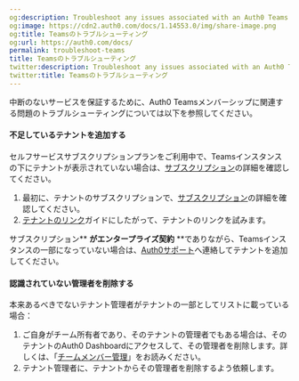 ```yaml
---
og:description: Troubleshoot any issues associated with an Auth0 Teams membership.
og:image: https://cdn2.auth0.com/docs/1.14553.0/img/share-image.png
og:title: Teamsのトラブルシューティング
og:url: https://auth0.com/docs/
permalink: troubleshoot-teams
title: Teamsのトラブルシューティング
twitter:description: Troubleshoot any issues associated with an Auth0 Teams membership.
twitter:title: Teamsのトラブルシューティング
---
```


中断のないサービスを保証するために、Auth0 Teamsメンバーシップに関連する問題のトラブルシューティングについては以下を参照してください。



#### 不足しているテナントを追加する

セルフサービスサブスクリプションプランをご利用中で、Teamsインスタンスの下にテナントが表示されていない場合は、[サブスクリプション](https://auth0.com/docs/troubleshoot/customer-support/manage-subscriptions)の詳細を確認してください。

1. 最初に、テナントのサブスクリプションで、[サブスクリプション](https://auth0.com/docs/troubleshoot/customer-support/manage-subscriptions)の詳細を確認してください。
2. [テナントのリンク](/auth0-teams/tenant-management)ガイドにしたがって、テナントのリンクを試みます。

サブスクリプション** **がエンタープライズ契約** **でありながら、Teamsインスタンスの一部になっていない場合は、[Auth0サポート](http://support.auth0.com)へ連絡してテナントを追加してください。

#### 認識されていない管理者を削除する

本来あるべきでないテナント管理者がテナントの一部としてリストに載っている場合：

1. ご自身がチーム所有者であり、そのテナントの管理者でもある場合は、そのテナントのAuth0 Dashboardにアクセスして、その管理者を削除します。詳しくは、「[チームメンバー管理](/auth0-teams/team-member-management)」をお読みください。
2. テナント管理者に、テナントからその管理者を削除するよう依頼します。